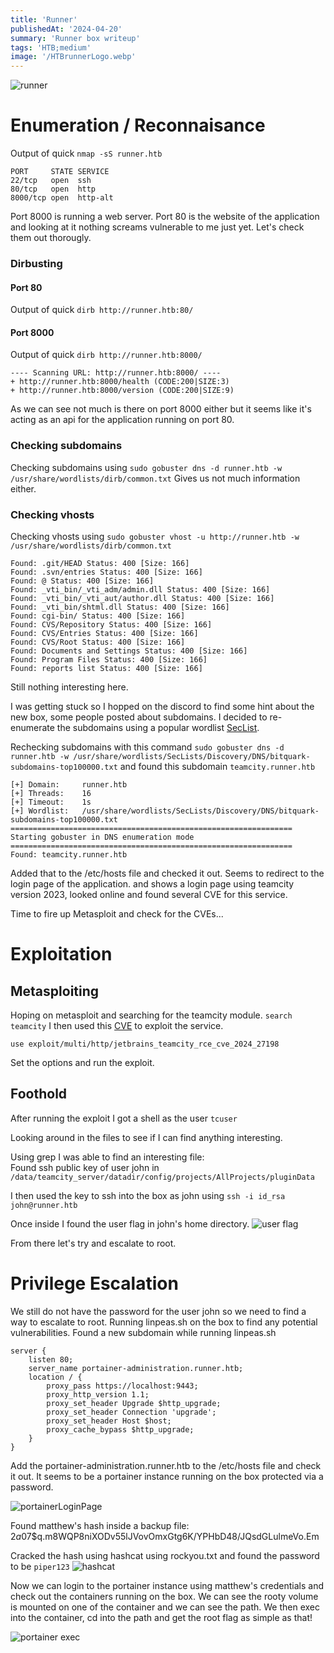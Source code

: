 ```yaml
---
title: 'Runner'
publishedAt: '2024-04-20'
summary: 'Runner box writeup'
tags: 'HTB;medium'
image: '/HTBrunnerLogo.webp'
---
```

<div className="w-full items-center content-center justify-center align-center">
<img src="/HTBrunnerLogo.webp" alt="runner" width={200} height={200} className="justify-self-center content-center items-center"/>
</div>

# Enumeration / Reconnaisance

Output of quick ```nmap -sS runner.htb``` 

```
PORT     STATE SERVICE
22/tcp   open  ssh
80/tcp   open  http
8000/tcp open  http-alt
```


Port 8000 is running a web server. 
Port 80 is the website of the application and looking at it nothing screams vulnerable to me just yet. 
Let's check them out thorougly.

### Dirbusting

#### Port 80
Output of quick ```dirb http://runner.htb:80/```


#### Port 8000


Output of quick ```dirb http://runner.htb:8000/```
```
---- Scanning URL: http://runner.htb:8000/ ----                                                                     
+ http://runner.htb:8000/health (CODE:200|SIZE:3)                                                                   
+ http://runner.htb:8000/version (CODE:200|SIZE:9)    
```
As we can see not much is there on port 8000 either but it seems like it's acting as an api for the application running on port 80.

### Checking subdomains

Checking subdomains using ```sudo gobuster dns -d runner.htb -w /usr/share/wordlists/dirb/common.txt```
Gives us not much information either.

### Checking vhosts

Checking vhosts using ```sudo gobuster vhost -u http://runner.htb -w /usr/share/wordlists/dirb/common.txt```

```
Found: .git/HEAD Status: 400 [Size: 166]
Found: .svn/entries Status: 400 [Size: 166]
Found: @ Status: 400 [Size: 166]
Found: _vti_bin/_vti_adm/admin.dll Status: 400 [Size: 166]
Found: _vti_bin/_vti_aut/author.dll Status: 400 [Size: 166]
Found: _vti_bin/shtml.dll Status: 400 [Size: 166]
Found: cgi-bin/ Status: 400 [Size: 166]
Found: CVS/Repository Status: 400 [Size: 166]
Found: CVS/Entries Status: 400 [Size: 166]
Found: CVS/Root Status: 400 [Size: 166]
Found: Documents and Settings Status: 400 [Size: 166]
Found: Program Files Status: 400 [Size: 166]
Found: reports list Status: 400 [Size: 166]
```

Still nothing interesting here.

I was getting stuck so I hopped on the discord to find some hint about the new box, some people posted about subdomains.
I decided to re-enumerate the subdomains using a popular wordlist [SecList](https://github.com/danielmiessler/SecLists).
 
Rechecking subdomains with this command ```sudo gobuster dns -d runner.htb -w /usr/share/wordlists/SecLists/Discovery/DNS/bitquark-subdomains-top100000.txt```
and found this subdomain ```teamcity.runner.htb```
```
[+] Domain:     runner.htb                                                                                          
[+] Threads:    16                                                                                                  
[+] Timeout:    1s                                                                                                  
[+] Wordlist:   /usr/share/wordlists/SecLists/Discovery/DNS/bitquark-subdomains-top100000.txt                       
===============================================================
Starting gobuster in DNS enumeration mode
===============================================================
Found: teamcity.runner.htb

```
Added that to the /etc/hosts file and checked it out.
Seems to redirect to the login page of the application.
and shows a login page using teamcity version 2023, looked online and found several CVE for this service.

Time to fire up Metasploit and check for the CVEs...


# Exploitation

## Metasploiting

Hoping on metasploit and searching for the teamcity module.
```search teamcity```
I then used this [CVE](https://nvd.nist.gov/vuln/detail/CVE-2024-27198) to exploit the service.

```use exploit/multi/http/jetbrains_teamcity_rce_cve_2024_27198```

Set the options and run the exploit.

## Foothold

After running the exploit I got a shell as the user ```tcuser```

Looking around in the files to see if I can find anything interesting.

Using grep I was able to find an interesting file:<br/>
Found ssh public key of user john in ```/data/teamcity_server/datadir/config/projects/AllProjects/pluginData   ```

I then used the key to ssh into the box as john using ```ssh -i id_rsa john@runner.htb```

Once inside I found the user flag in john's home directory.
<img src="/runnerUserFlag.jpg" alt="user flag"/>

From there let's try and escalate to root.

# Privilege Escalation

We still do not have the password for the user john so we need to find a way to escalate to root.
Running linpeas.sh on the box to find any potential vulnerabilities.
Found a new subdomain while running linpeas.sh 
```
server {
    listen 80;
    server_name portainer-administration.runner.htb;
    location / {
        proxy_pass https://localhost:9443;
        proxy_http_version 1.1;
        proxy_set_header Upgrade $http_upgrade;
        proxy_set_header Connection 'upgrade';
        proxy_set_header Host $host;
        proxy_cache_bypass $http_upgrade;
    }
}

```
Add the portainer-administration.runner.htb to the /etc/hosts file and check it out.
It seems to be a portainer instance running on the box protected via a password.

<img src="/portainerLogin.jpg" alt="portainerLoginPage"/>

Found matthew's hash inside a backup file: $2a$07$q.m8WQP8niXODv55lJVovOmxGtg6K/YPHbD48/JQsdGLulmeVo.Em

Cracked the hash using hashcat using rockyou.txt and found the password to be ```piper123```
<img src="/matthewPassCracked.jpg" alt="hashcat"/>

Now we can login to the portainer instance using matthew's credentials and check out the containers running on the box.
We can see the rooty volume is mounted on one of the container and we can see the path.
We then exec into the container, cd into the path and get the root flag as simple as that!

<img src="/portainerCMD.PNG" alt="portainer exec"/>

